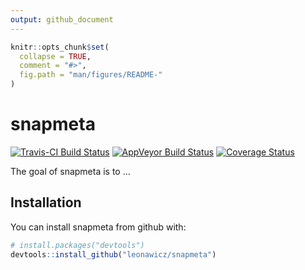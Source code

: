 ```yaml
---
output: github_document
---
```


<!-- README.md is generated from README.Rmd. Please edit that file -->

```r
knitr::opts_chunk$set(
  collapse = TRUE,
  comment = "#>",
  fig.path = "man/figures/README-"
)
```

# snapmeta

[![Travis-CI Build Status](https://travis-ci.org/leonawicz/snapmeta.svg?branch=master)](https://travis-ci.org/leonawicz/snapmeta)
[![AppVeyor Build Status](https://ci.appveyor.com/api/projects/status/github/leonawicz/snapmeta?branch=master&svg=true)](https://ci.appveyor.com/project/leonawicz/snapmeta)
[![Coverage Status](https://img.shields.io/codecov/c/github/leonawicz/snapmeta/master.svg)](https://codecov.io/github/leonawicz/snapmeta?branch=master)

The goal of snapmeta is to ...

## Installation

You can install snapmeta from github with:

```r
# install.packages("devtools")
devtools::install_github("leonawicz/snapmeta")
```

